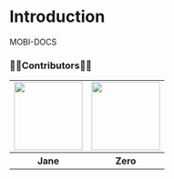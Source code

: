 # Introduction

MOBI-DOCS

### 👩‍💻Contributors🧑‍💻

<table>
  <tr>
    <td>
      <a href='https://github.com/JeongwooHam'>
        <img
          src='https://avatars.githubusercontent.com/u/123251211?v=4'
          width='120px'
          height='120px'
          style={{ borderRadius: "50%" }}
        />
      </a>
    </td>
    <td>
      <a href='https://github.com/Jihyeong00'>
        <img
          src='https://avatars.githubusercontent.com/u/115636461?v=4'
          width='120px'
          height='120px'
        />
      </a>
    </td>
  </tr>
  <tr>
    <th>Jane</th>
    <th>Zero</th>
  </tr>
</table>
